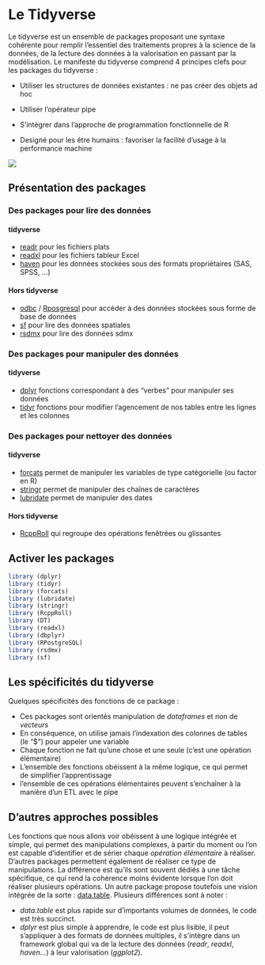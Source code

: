 # Le Tidyverse

Le tidyverse est un ensemble de packages proposant une syntaxe cohérente pour remplir l'essentiel des traitements propres à la science de la données, de la lecture des données à la valorisation en passant par la modélisation. Le manifeste du tidyverse comprend 4 principes clefs pour les packages du tidyverse : 

- Utiliser les structures de données existantes : ne pas créer des objets ad hoc

- Utiliser l'opérateur pipe

- S'intègrer dans l'approche de programmation fonctionnelle de R

- Designé pour les être humains : favoriser la facilité d'usage à la performance machine 

![](images/tidyverse.png)


## Présentation des packages

### Des packages pour lire des données
#### tidyverse
- [readr](http://readr.tidyverse.org/) pour les fichiers plats
- [readxl](http://readxl.tidyverse.org/) pour les fichiers tableur Excel
- [haven](http://haven.tidyverse.org/) pour les données stockées sous des formats propriétaires (SAS, SPSS, ...)

#### Hors tidyverse
- [odbc](http://db.rstudio.com/odbc/) / [Rposgresql](https://cran.r-project.org/web/packages/RPostgreSQL/index.html)  pour accéder à des données stockées sous forme de base de données
- [sf](https://r-spatial.github.io/sf/) pour lire des données spatiales
- [rsdmx](https://github.com/opensdmx/rsdmx) pour lire des données sdmx

### Des packages pour manipuler des données
#### tidyverse
- [dplyr](http://dplyr.tidyverse.org/) fonctions correspondant à des "verbes" pour manipuler ses données
- [tidyr](http://tidyr.tidyverse.org/) fonctions pour  modifier l'agencement de nos tables entre les lignes et les colonnes

### Des packages pour nettoyer des données
#### tidyverse
- [forcats](http://forcats.tidyverse.org/) permet de manipuler les variables de type catégorielle (ou factor en R)
- [stringr](http://stringr.tidyverse.org/) permet de manipuler des chaînes de caractères
- [lubridate](http://lubridate.tidyverse.org/) permet de manipuler des dates

#### Hors tidyverse
- [RcppRoll](https://cran.r-project.org/web/packages/RcppRoll/index.html) qui regroupe des opérations fenêtrées ou glissantes

## Activer les packages

```r
library (dplyr)
library (tidyr)
library (forcats)
library (lubridate)
library (stringr)
library (RcppRoll)
library (DT)
library (readxl)
library (dbplyr)
library (RPostgreSQL)
library (rsdmx)
library (sf)
```

## Les spécificités du tidyverse

Quelques spécificités des fonctions de ce package : 

- Ces packages sont orientés manipulation de *dataframes* et non de *vecteurs*
- En conséquence, on utilise jamais l'indexation des colonnes de tables (le "$") pour appeler une variable
- Chaque fonction ne fait qu'une chose et une seule (c'est une opération élémentaire)
- L'ensemble des fonctions obéissent à la même logique, ce qui permet de simplifier l'apprentissage
- l'ensemble de ces opérations élémentaires peuvent s'enchaîner à la manière d'un ETL avec le pipe

## D'autres approches possibles 

Les fonctions que nous allons voir obéissent à une logique intégrée et simple, qui permet des manipulations complexes, à partir du moment ou l'on est capable d'identifier et de sérier chaque *opération élémentaire* à réaliser.
D'autres packages permettent également de réaliser ce type de manipulations. La différence est qu'ils sont souvent dédiés à une tâche spécifique, ce qui rend la cohérence moins évidente lorsque l'on doit réaliser plusieurs opérations.
Un autre package propose toutefois une vision intégrée de la sorte : [data.table](https://cran.r-project.org/web/packages/data.table/vignettes/datatable-intro.html).
Plusieurs différences sont à noter : 

- *data.table* est plus rapide sur d'importants volumes de données, le code est très succinct.
- *dplyr* est plus simple à apprendre, le code est plus lisible, il peut s'appliquer à des formats de données multiples, il s'intègre dans un framework global qui va de la lecture des données (*readr*, *readxl*, *haven...*) à leur valorisation (*ggplot2*).
